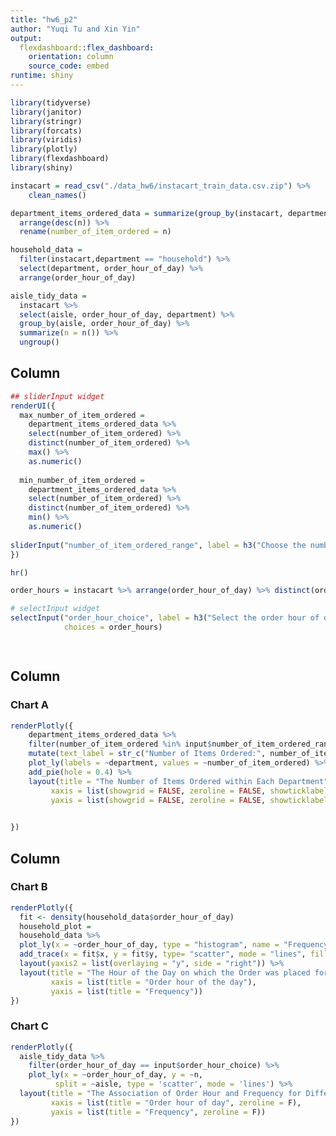 ```yaml
---
title: "hw6_p2"
author: "Yuqi Tu and Xin Yin"
output: 
  flexdashboard::flex_dashboard:
    orientation: column
    source_code: embed
runtime: shiny
---
```



```r
library(tidyverse)
library(janitor)
library(stringr)
library(forcats)
library(viridis)
library(plotly)
library(flexdashboard)
library(shiny)
```


```r
instacart = read_csv("./data_hw6/instacart_train_data.csv.zip") %>%
    clean_names()
```

```r
department_items_ordered_data = summarize(group_by(instacart, department),n = n()) %>% 
  arrange(desc(n)) %>% 
  rename(number_of_item_ordered = n)

```

```r
household_data = 
  filter(instacart,department == "household") %>%
  select(department, order_hour_of_day) %>%
  arrange(order_hour_of_day)
```


```r
aisle_tidy_data =
  instacart %>%
  select(aisle, order_hour_of_day, department) %>%
  group_by(aisle, order_hour_of_day) %>%
  summarize(n = n()) %>%
  ungroup()
```


Column {.sidebar}
-----------------------------------------------------------------------

```r
## sliderInput widget
renderUI({
  max_number_of_item_ordered = 
    department_items_ordered_data %>%
    select(number_of_item_ordered) %>% 
    distinct(number_of_item_ordered) %>% 
    max() %>% 
    as.numeric()
  
  min_number_of_item_ordered = 
    department_items_ordered_data %>%
    select(number_of_item_ordered) %>% 
    distinct(number_of_item_ordered) %>% 
    min() %>% 
    as.numeric()
  
sliderInput("number_of_item_ordered_range", label = h3("Choose the number of ordered  items range"), min = min_number_of_item_ordered, max = max_number_of_item_ordered, value = c(1359, 409087))
})

hr()

order_hours = instacart %>% arrange(order_hour_of_day) %>% distinct(order_hour_of_day) %>% pull()

# selectInput widget
selectInput("order_hour_choice", label = h3("Select the order hour of day"),
            choices = order_hours)

            
```


Column
-----------------------------------------------------------------------

### Chart A

```r
renderPlotly({
    department_items_ordered_data %>% 
    filter(number_of_item_ordered %in% input$number_of_item_ordered_range[1]:input$number_of_item_ordered_range[2]) %>%
    mutate(text_label = str_c("Number of Items Ordered:", number_of_item_ordered)) %>%
    plot_ly(labels = ~department, values = ~number_of_item_ordered) %>% 
    add_pie(hole = 0.4) %>% 
    layout(title = "The Number of Items Ordered within Each Department", showlegend = T,
         xaxis = list(showgrid = FALSE, zeroline = FALSE, showticklabels = FALSE), 
         yaxis = list(showgrid = FALSE, zeroline = FALSE, showticklabels = FALSE))

  
})


```



Column {.tabset}
-----------------------------------------------------------------------

### Chart B

```r
renderPlotly({
  fit <- density(household_data$order_hour_of_day)
  household_plot =
  household_data %>%
  plot_ly(x = ~order_hour_of_day, type = "histogram", name = "Frequency") %>%
  add_trace(x = fit$x, y = fit$y, type= "scatter", mode = "lines", fill = "tozeroy", yaxis = "y2", name = "Density") %>%
  layout(yaxis2 = list(overlaying = "y", side = "right")) %>%
  layout(title = "The Hour of the Day on which the Order was placed for Household Department",
         xaxis = list(title = "Order hour of the day"), 
         yaxis = list(title = "Frequency"))
})

```

### Chart C

```r
renderPlotly({
  aisle_tidy_data %>%
    filter(order_hour_of_day == input$order_hour_choice) %>% 
    plot_ly(x = ~order_hour_of_day, y = ~n, 
          split = ~aisle, type = 'scatter', mode = 'lines') %>%
  layout(title = "The Association of Order Hour and Frequency for Different Aisles",
         xaxis = list(title = "Order hour of day", zeroline = F),
         yaxis = list(title = "Frequency", zeroline = F))
})
```




